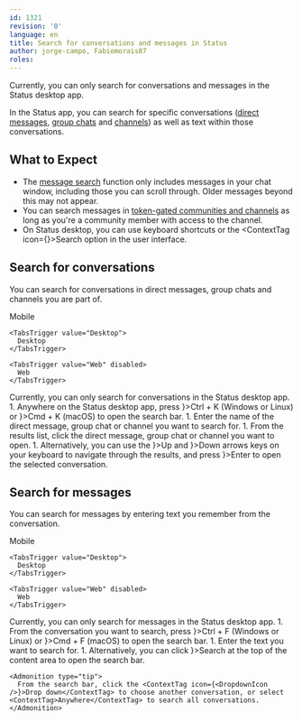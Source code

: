 ```yaml
---
id: 1321
revision: '0'
language: en
title: Search for conversations and messages in Status
author: jorge-campo, Fabiomorais87
roles:
---
```


<Admonition type="info">
  Currently, you can only search for conversations and messages in the Status desktop app.
</Admonition>

In the Status app, you can search for specific conversations ([direct messages](./send-direct-messages-to-your-contacts.mdx), [group chats](./create-a-group-chat.mdx) and [channels](../communities/channels-your-quick-start-guide.mdx)) as well as text within those conversations.

## What to Expect

- The [message search](#search-for-messages) function only includes messages in your chat window, including those you can scroll through. Older messages beyond this may not appear.
- You can search messages in [token-gated communities and channels](../communities/token-based-access-to-communities-and-channels.mdx) as long as you're a community member with access to the channel.
- On Status desktop, you can use keyboard shortcuts or the <ContextTag icon={<SearchDesktopIcon />}>Search</ContextTag> option in the user interface.

## Search for conversations

You can search for conversations in direct messages, group chats and channels you are part of.

<Tabs defaultValue="Desktop">
  <TabsList size={32}>
    <TabsTrigger value="Mobile">
      Mobile
    </TabsTrigger>

    <TabsTrigger value="Desktop">
      Desktop
    </TabsTrigger>

    <TabsTrigger value="Web" disabled>
      Web
    </TabsTrigger>
  </TabsList>

  <TabsContent value="Mobile">
    <Admonition type="info">
      Currently, you can only search for conversations in the Status desktop app.
    </Admonition>
  </TabsContent>

  <TabsContent value="Desktop">
    1. Anywhere on the Status desktop app, press <ContextTag icon={<KeyboardDesktopIcon />}>Ctrl + K</ContextTag> (Windows or Linux) or <ContextTag icon={<KeyboardDesktopIcon />}>Cmd + K</ContextTag> (macOS) to open the search bar.
    1. Enter the name of the direct message, group chat or channel you want to search for.
    1. From the results list, click the direct message, group chat or channel you want to open.
    1. Alternatively, you can use the <ContextTag icon={<UpDesktopIcon />}>Up</ContextTag> and <ContextTag icon={<DownDesktopIcon />}>Down</ContextTag> arrows keys on your keyboard to navigate through the results, and press <ContextTag icon={<KeyboardDesktopIcon />}>Enter</ContextTag> to open the selected conversation.
  </TabsContent>
</Tabs>

## Search for messages

You can search for messages by entering text you remember from the conversation.

<Tabs defaultValue="Desktop">
  <TabsList size={32}>
    <TabsTrigger value="Mobile">
      Mobile
    </TabsTrigger>

    <TabsTrigger value="Desktop">
      Desktop
    </TabsTrigger>

    <TabsTrigger value="Web" disabled>
      Web
    </TabsTrigger>
  </TabsList>

  <TabsContent value="Mobile">
    <Admonition type="info">
      Currently, you can only search for messages in the Status desktop app.
    </Admonition>
  </TabsContent>

  <TabsContent value="Desktop">
    1. From the conversation you want to search, press <ContextTag icon={<KeyboardDesktopIcon />}>Ctrl + F</ContextTag> (Windows or Linux) or <ContextTag icon={<KeyboardDesktopIcon />}>Cmd + F</ContextTag> (macOS) to open the search bar.
    1. Enter the text you want to search for.
    1. Alternatively, you can click <ContextTag icon={<SearchDesktopIcon />}>Search</ContextTag> at the top of the content area to open the search bar.

    <Admonition type="tip">
      From the search bar, click the <ContextTag icon={<DropdownIcon />}>Drop down</ContextTag> to choose another conversation, or select <ContextTag>Anywhere</ContextTag> to search all conversations.
    </Admonition>
  </TabsContent>
</Tabs>

